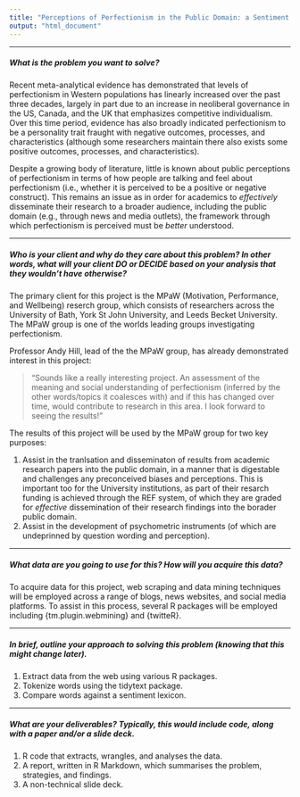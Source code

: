 ```yaml
---
title: "Perceptions of Perfectionism in the Public Domain: a Sentiment Analsyis"
output: "html_document"
---
```

***
##### **What is the problem you want to solve?**
Recent meta-analytical evidence has demonstrated that levels of perfectionism in Western populations has linearly increased over the past three decades, largely in part due to an increase in neoliberal governance in the US, Canada, and the UK that emphasizes competitive individualism. Over this time period, evidence has also broadly indicated perfectionism to be a personality trait fraught with negative outcomes, processes, and characteristics (although some researchers maintain there also exists some positive outcomes, processes, and characteristics).

Despite a growing body of literature, little is known about public perceptions of perfectionism in terms of how people are talking and feel about perfectionism (i.e., whether it is perceived to be a positive or negative construct). This remains an issue as in order for academics to *effectively* disseminate their research to a broader audience, including the public domain (e.g., through news and media outlets), the framework through which perfectionism is perceived must be *better* understood.

***

##### **Who is your client and why do they care about this problem? In other words, what will your client DO or DECIDE based on your analysis that they wouldn’t have otherwise?**
The primary client for this project is the MPaW (Motivation, Performance, and Wellbeing) reserch group, which consists of researchers across the University of Bath, York St John University, and Leeds Becket University. The MPaW group is one of the worlds leading groups investigating perfectionism.

Professor Andy Hill, lead of the the MPaW group, has already demonstrated interest in this project:

> "Sounds like a really interesting project. An assessment of the meaning and social understanding of perfectionism (inferred by the other words/topics it coalesces with) and if this has changed over time, would contribute to research in this area. I look forward to seeing the results!"

The results of this project will be used by the MPaW group for two key purposes:

1. Assist in the tranlsation and disseminaton of results from academic research papers into the public domain, in a manner that is digestable and challenges any preconceived biases and perceptions. This is important too for the University institutions, as part of their resarch funding is achieved through the REF system, of which they are graded for *effective* dissemination of their research findings into the borader public domain.
2. Assist in the development of psychometric instruments (of which are undeprinned by question wording and perception).

***

##### **What data are you going to use for this? How will you acquire this data?**

To acquire data for this project, web scraping and data mining techniques will be employed across a range of blogs, news websites, and social media platforms. To assist in this process, several R packages will be employed including {tm.plugin.webmining} and {twitteR}.

***

##### **In brief, outline your approach to solving this problem (knowing that this might change later).**

1. Extract data from the web using various R packages.
2. Tokenize words using the tidytext package.
3. Compare words against a sentiment lexicon.

***

##### **What are your deliverables? Typically, this would include code, along with a paper and/or a slide deck.**

1. R code that extracts, wrangles, and analyses the data.
2. A report, written in R Markdown, which summarises the problem, strategies, and findings.
3. A non-technical slide deck.
